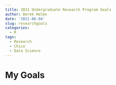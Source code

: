 ```yaml
---
title: 2021 Undergraduate Research Program Goals
author: Derek Helms
date: '2021-06-04'
slug: researchgoals
categories:
  - R
tags:
  - Research
  - Chico
  - Data Science
---
```


# My Goals